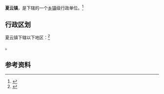 {{中国乡级行政区|52/04/21/104/000}}

'''夏云镇'''，是{{PRC admin/fullname|52/04/21/104/000|3}}下辖的一个[[乡镇|乡镇]]级行政单位。<ref>{{PRC admin/ref sgc|{{PRC admin/parent|52/04/21/104/000}}}}</ref>

== 行政区划 ==

夏云镇下辖以下地区：<ref>{{PRC admin/ref sgc|52/04/21/104/000}}</ref>

{{PRC admin/children|52/04/21/104/000}}。

== 参考资料 ==

{{reflist}}

{{行政区划小作品}}
{{PRC admin/navcat|52/04/21/104/000}}